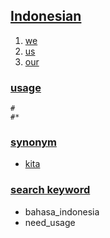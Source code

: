 == [[Indonesian]] ==

# [[we]]
# [[us]]
# [[our]]

=== [[usage]] ===
 # ''' '''
 #* [[ ]]

=== [[synonym]] ===
* [[kita]]

=== [[search keyword]] ===
* bahasa_indonesia
* need_usage